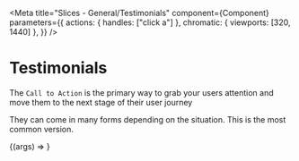 
<Meta
  title="Slices - General/Testimonials"
  component={Component}
  parameters={{
    actions: { handles: ["click a"] },
    chromatic: { viewports: [320, 1440] },
  }}
/>

# Testimonials

The `Call to Action` is the primary way to grab your users attention and move them to the next stage of their user journey

They can come in many forms depending on the situation. This is the most common version.

<Preview withToolbar>
  <Story name="Testimonials" args={mocks}>
    {(args) => <Component {...args} />}
  </Story>
  <div />
</Preview>

<ArgsTable story="Testimonials" />
